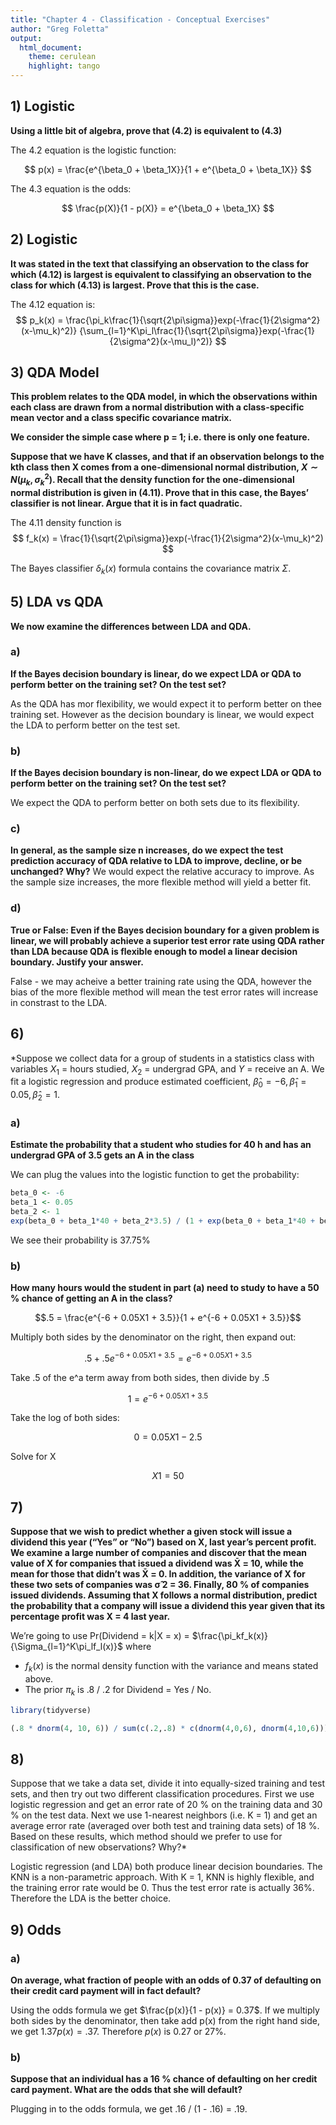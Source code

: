 ```yaml
---
title: "Chapter 4 - Classification - Conceptual Exercises"
author: "Greg Foletta"
output:
  html_document:
    theme: cerulean
    highlight: tango
---
```



## 1) Logistic

**Using a little bit of algebra, prove that (4.2) is equivalent to (4.3)**

The 4.2 equation is the logistic function:

$$ p(x) = \frac{e^{\beta_0 + \beta_1X}}{1 + e^{\beta_0 + \beta_1X}} $$

The 4.3 equation is the odds:

$$ \frac{p(X)}{1 - p(X)} = e^{\beta_0 + \beta_1X} $$


## 2) Logistic 

**It was stated in the text that classifying an observation to the class for which (4.12) is largest is equivalent to classifying an observation to the class for which (4.13) is largest. Prove that this is the case.**

The 4.12 equation is:
$$ p_k(x) = \frac{\pi_k\frac{1}{\sqrt{2\pi\sigma}}exp(-\frac{1}{2\sigma^2}(x-\mu_k)^2)} {\sum_{l=1}^K\pi_l\frac{1}{\sqrt{2\pi\sigma}}exp(-\frac{1}{2\sigma^2}(x-\mu_l)^2)} $$

## 3) QDA Model

**This problem relates to the QDA model, in which the observations within each class are drawn from a normal distribution with a class-specific mean vector and a class specific covariance matrix.**

**We consider the simple case where p = 1; i.e. there is only one feature.**

**Suppose that we have K classes, and that if an observation belongs to the kth class then X comes from a one-dimensional normal distribution, $X \sim N(\mu_k,\sigma_k^2)$. Recall that the density function for the one-dimensional normal distribution is given in (4.11). Prove that in this case, the Bayes’ classifier is not linear. Argue that it is in fact quadratic.**

The 4.11 density function is 
$$ f_k(x) = \frac{1}{\sqrt{2\pi\sigma}}exp(-\frac{1}{2\sigma^2}(x-\mu_k)^2) $$

The Bayes classifier $\delta_k(x)$ formula contains the covariance matrix $\Sigma$. 

## 5) LDA vs QDA

**We now examine the differences between LDA and QDA.**

### a)
**If the Bayes decision boundary is linear, do we expect LDA or QDA to perform better on the training set? On the test set?**

As the QDA has mor flexibility, we would expect it to perform better on thee training set. However as the decision boundary is linear, we would expect the LDA to perform better on the test set.

### b)
**If the Bayes decision boundary is non-linear, do we expect LDA or QDA to perform better on the training set? On the test set?**

We expect the QDA to perform better on both sets due to its flexibility.

### c)
**In general, as the sample size n increases, do we expect the test prediction accuracy of QDA relative to LDA to improve, decline, or be unchanged? Why?**
We would expect the relative accuracy to improve. As the sample size increases, the more flexible method will yield a better fit.

### d)
**True or False: Even if the Bayes decision boundary for a given problem is linear, we will probably achieve a superior test error rate using QDA rather than LDA because QDA is flexible enough to model a linear decision boundary. Justify your answer.**

False - we may acheive a better training rate using the QDA, however the bias of the more flexible method will mean the test error rates will increase in constrast to the LDA.

## 6) 
*Suppose we collect data for a group of students in a statistics class with variables $X_1$ = hours studied, $X_2$ = undergrad GPA, and $Y$ = receive an A. We fit a logistic regression and produce estimated coefficient, $\hat{\beta}_0 = −6, \hat{\beta}_1 = 0.05, \hat{\beta}_2 = 1$.

### a) 
**Estimate the probability that a student who studies for 40 h and has an undergrad GPA of 3.5 gets an A in the class**

We can plug the values into the logistic function to get the probability:
```r
beta_0 <- -6
beta_1 <- 0.05
beta_2 <- 1
exp(beta_0 + beta_1*40 + beta_2*3.5) / (1 + exp(beta_0 + beta_1*40 + beta_2*3.5))
```

We see their probability is 37.75%

### b)
**How many hours would the student in part (a) need to study to have a 50 % chance of getting an A in the class?**

$$.5 = \frac{e^{-6 + 0.05X1 + 3.5}}{1 + e^{-6 + 0.05X1 + 3.5}}$$

Multiply both sides by the denominator on the right, then expand out:

$$.5 + .5e^{-6 + 0.05X1 + 3.5} = e^{-6 + 0.05X1 + 3.5}$$

Take .5 of the e^a term away from both sides, then divide by .5

$$1 = e^{-6 + 0.05X1 + 3.5}$$

Take the log of both sides:

$$0 = 0.05X1 - 2.5$$

Solve for X

$$X1 = 50$$

## 7)

**Suppose that we wish to predict whether a given stock will issue a dividend this year (“Yes” or “No”) based on X, last year’s percent profit. We examine a large number of companies and discover that the mean value of X for companies that issued a dividend was X̄ = 10, while the mean for those that didn’t was X̄ = 0. In addition, the variance of X for these two sets of companies was σ̂ 2 = 36. Finally, 80 % of companies issued dividends. Assuming that X follows a normal distribution, predict the probability that a company will issue a dividend this year given that its percentage profit was X = 4 last year.**

We're going to use Pr(Dividend = k|X = x) = $\frac{\pi_kf_k(x)}{\Sigma_{l=1}^K\pi_lf_l(x)}$ where

* $f_k(x)$ is the normal density function with the variance and means stated above.
* The prior $\pi_k$ is .8 / .2 for Dividend = Yes / No.

```r
library(tidyverse)
```

```r
(.8 * dnorm(4, 10, 6)) / sum(c(.2,.8) * c(dnorm(4,0,6), dnorm(4,10,6)))
```

## 8)
Suppose that we take a data set, divide it into equally-sized training and test sets, and then try out two different classification procedures. First we use logistic regression and get an error rate of 20 % on the training data and 30 % on the test data. Next we use 1-nearest neighbors (i.e. K = 1) and get an average error rate (averaged over both test and training data sets) of 18 %. Based on these results, which method should we prefer to use for classification of new observations? Why?*

Logistic regression (and LDA) both produce linear decision boundaries. The KNN is a non-parametric approach. With K = 1, KNN is highly flexible, and the training error rate would be 0. Thus the test error rate is actually 36%. Therefore the LDA is the better choice.

## 9) Odds

### a)
**On average, what fraction of people with an odds of 0.37 of defaulting on their credit card payment will in fact default?**

Using the odds formula we get $\frac{p(x)}{1 - p(x)} = 0.37$. If we multiply both sides by the denominator, then take add p(x) from the right hand side, we get $1.37p(x) = .37$. Therefore $p(x)$ is 0.27 or 27%.

### b)
**Suppose that an individual has a 16 % chance of defaulting on her credit card payment. What are the odds that she will default?**

Plugging in to the odds formula, we get .16 / (1 - .16) = .19.
